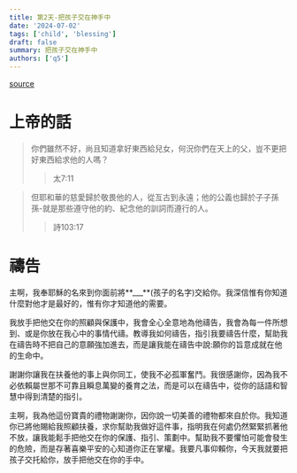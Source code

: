 ```yaml
---
title: 第2天-把孩子交在神手中
date: '2024-07-02'
tags: ['child', 'blessing']
draft: false
summary: 把孩子交在神手中
authors: ['q5']
---
```


[source](https://q5help.me/faith/PrayForTheChildren.jsp)

# 上帝的話

> 你們雖然不好，尚且知道拿好東西給兒女，何況你們在天上的父，豈不更把好東西給求他的人嗎？
>
> > 太7:11

> 但耶和華的慈愛歸於敬畏他的人，從亙古到永遠；他的公義也歸於子子孫孫-就是那些遵守他的約、紀念他的訓詞而遵行的人。
>
> > 詩103:17

# 禱告

主啊，我奉耶穌的名來到你面前將**\_\_\_**(孩子的名字)交給你。我深信惟有你知道什麼對他才是最好的，惟有你才知道他的需要。

我放手把他交在你的照顧與保護中，我會全心全意地為他禱告，我會為每一件所想到、或是你放在我心中的事情代禱。教導我如何禱告，指引我要禱告什麼，幫助我在禱告時不把自己的意願強加進去，而是讓我能在禱告中說:願你的旨意成就在他的生命中。

謝謝你讓我在扶養他的事上與你同工，使我不必孤軍奮鬥。我很感謝你，因為我不必依賴屬世那不可靠且瞬息萬變的養育之法，而是可以在禱告中，從你的話語和智慧中得到清楚的指引。

主啊，我為他這份寶貴的禮物謝謝你，因你說一切美善的禮物都來自於你。我知道你已將他賜給我照顧扶養，求你幫助我做好這件事，指明我在何處仍然緊緊抓著他不放，讓我能鬆手把他交在你的保護、指引、策劃中。幫助我不要懼怕可能會發生的危險，而是存著喜樂平安的心知道你正在掌權。我要凡事仰賴你，今天我就要把孩子交托給你，放手把他交在你的手中。
